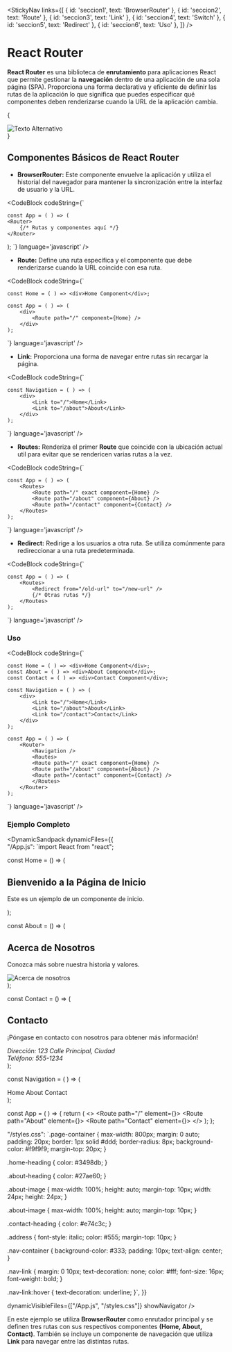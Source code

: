 
<StickyNav
  links={[
    { id: 'seccion1', text: 'BrowserRouter' },
    { id: 'seccion2', text: 'Route' },
    { id: 'seccion3', text: 'Link' },
    { id: 'seccion4', text: 'Switch' },
    { id: 'seccion5', text: 'Redirect' },
    { id: 'seccion6', text: 'Uso' },
  ]}
/>

# React Router

**React Router** es una biblioteca de **enrutamiento** para aplicaciones React que permite gestionar la **navegación** dentro de una aplicación de una sola página (SPA). 
Proporciona una forma declarativa y eficiente de definir las rutas de la aplicación lo que significa que puedes especificar qué componentes deben renderizarse cuando la URL de 
la aplicación cambia.

{
<div style={{ display: 'flex', justifyContent: 'center', alignItems: 'center' }}>
  <img src={Router} alt="Texto Alternativo" style={{ width: '650px', height: '390px', position: 'relative', marginBottom: '8px' }} />
</div>
}

## Componentes Básicos de React Router

<a id="seccion1"></a>
- **BrowserRouter:** Este componente envuelve la aplicación y utiliza el historial del navegador para mantener la sincronización entre la interfaz de usuario y la URL.

<CodeBlock
  codeString={`

    const App = ( ) => (
    <Router>
        {/* Rutas y componentes aquí */}
    </Router>
  );
  `} 
  language='javascript'
/>

<a id="seccion2"></a>
- **Route:** Define una ruta específica y el componente que debe renderizarse cuando la URL coincide con esa ruta.

<CodeBlock
  codeString={`

    const Home = ( ) => <div>Home Component</div>;

    const App = ( ) => (
        <div>
            <Route path="/" component={Home} />
        </div>
    );
  `} 
  language='javascript'
/>

<a id="seccion3"></a>
- **Link:** Proporciona una forma de navegar entre rutas sin recargar la página.

<CodeBlock
  codeString={`

    const Navigation = ( ) => (
        <div>
            <Link to="/">Home</Link>
            <Link to="/about">About</Link>
        </div>
    );
  `} 
  language='javascript'
/>

<a id="seccion4"></a>
- **Routes:** Renderiza el primer **Route** que coincide con la ubicación actual util para evitar que se rendericen varias rutas a la vez.

<CodeBlock
  codeString={`

    const App = ( ) => (
        <Routes>
            <Route path="/" exact component={Home} />
            <Route path="/about" component={About} />
            <Route path="/contact" component={Contact} />
        </Routes>
    );
  `} 
  language='javascript'
/>

<a id="seccion5"></a>
- **Redirect:** Redirige a los usuarios a otra ruta. Se utiliza comúnmente para redireccionar a una ruta predeterminada.

<CodeBlock
  codeString={`

    const App = ( ) => (
        <Routes>
            <Redirect from="/old-url" to="/new-url" />
            {/* Otras rutas */}
        </Routes>
    );
  `} 
  language='javascript'
/>

<a id="seccion6"></a>
### Uso

<CodeBlock
  codeString={`

    const Home = ( ) => <div>Home Component</div>;
    const About = ( ) => <div>About Component</div>;
    const Contact = ( ) => <div>Contact Component</div>;

    const Navigation = ( ) => (
        <div>
            <Link to="/">Home</Link>
            <Link to="/about">About</Link>
            <Link to="/contact">Contact</Link>
        </div>
    );

    const App = ( ) => (
        <Router>
            <Navigation />
            <Routes>
            <Route path="/" exact component={Home} />
            <Route path="/about" component={About} />
            <Route path="/contact" component={Contact} />
            </Routes>
        </Router>
    );

  `} 
  language='javascript'
/>

### Ejemplo Completo

<DynamicSandpack
dynamicFiles={{    
"/App.js": 
`import React from "react";

const Home = () => (
  <div className="page-container">
    <h2 className="home-heading">Bienvenido a la Página de Inicio</h2>
    <p>Este es un ejemplo de un componente de inicio.</p>
  </div>
);

const About = () => (
  <div className="page-container">
    <h2 className="about-heading">Acerca de Nosotros</h2>
    <p>Conozca más sobre nuestra historia y valores.</p>
    <img src="https://c0.klipartz.com/pngpicture/257/702/gratis-png-acerca-de-nosotros-logotipo-logotipo-de-la-empresa-servicio-de-marca-de-la-empresa-icono-acerca-de-nosotros-hd-thumbnail.png" alt="Acerca de nosotros" className="about-image" />
  </div>
);

const Contact = () => (
  <div className="page-container">
    <h2 className="contact-heading">Contacto</h2>
    <p>¡Póngase en contacto con nosotros para obtener más información!</p>
    <address className="address">
      Dirección: 123 Calle Principal, Ciudad
      <br />
      Teléfono: 555-1234
    </address>
  </div>
);

const Navigation = ( ) => (
  <div className="nav-container">
    <Link to="/" className="nav-link">
      Home
    </Link>
    <Link to="/about" className="nav-link">
      About
    </Link>
    <Link to="/contact" className="nav-link">
      Contact
    </Link>
  </div>
);

const App = ( ) => {
  return (
    <>
      <Router>
        <Navigation />
        <Routes>
          <Route path="/" element={<Home />}></Route>
          <Route path="About" element={<About />}></Route>
          <Route path="Contact" element={<Contact />}></Route>
        </Routes>
      </Router>
    </>
  );
};


"/styles.css": 
`.page-container {
  max-width: 800px;
  margin: 0 auto;
  padding: 20px;
  border: 1px solid #ddd;
  border-radius: 8px;
  background-color: #f9f9f9;
  margin-top: 20px;
}

.home-heading {
  color: #3498db;
}

.about-heading {
  color: #27ae60;
}

.about-image {
  max-width: 100%;
  height: auto;
  margin-top: 10px;
  width: 24px;
  height: 24px;
}

.about-image {
  max-width: 100%;
  height: auto;
  margin-top: 10px;
}

.contact-heading {
  color: #e74c3c;
}

.address {
  font-style: italic;
  color: #555;
  margin-top: 10px;
}

.nav-container {
  background-color: #333;
  padding: 10px;
  text-align: center;
}

.nav-link {
  margin: 0 10px;
  text-decoration: none;
  color: #fff;
  font-size: 16px;
  font-weight: bold;
}

.nav-link:hover {
  text-decoration: underline;
}`,
}}
  
  dynamicVisibleFiles={["/App.js", "/styles.css"]}
  showNavigator
/>

En este ejemplo se utiliza **BrowserRouter** como enrutador principal y se definen tres rutas con sus respectivos componentes **(Home, About, Contact)**. 
También se incluye un componente de navegación que utiliza **Link** para navegar entre las distintas rutas.
